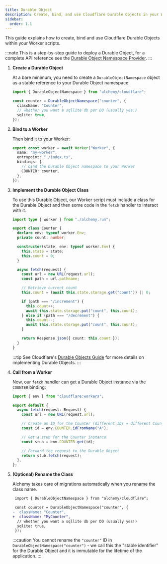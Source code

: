 ```yaml
---
title: Durable Object
description: Create, bind, and use Cloudflare Durable Objects in your Worker applications. Learn how to implement stateful microservices with persistent storage in Cloudflare Workers.
sidebar:
  order: 1.1
---
```



This guide explains how to create, bind and use Cloudflare Durable Objects within your Worker scripts.

:::note
This is a step-by-step guide to deploy a Durable Object, for a complete API reference see the [Durable Object Namespace Provider](/providers/cloudflare/durable-object-namespace).
:::

<Steps>

1. **Create a Durable Object**

   At a bare minimum, you need to create a `DurableObjectNamespace` object as a stable reference to your Durable Object namespace.

   ```ts
   import { DurableObjectNamespace } from "alchemy/cloudflare";

   const counter = DurableObjectNamespace("counter", {
     className: "Counter",
     // whether you want a sqllite db per DO (usually yes!)
     sqlite: true,
   });
   ```

2. **Bind to a Worker**

   Then bind it to your Worker:

   ```ts
   export const worker = await Worker("Worker", {
     name: "my-worker",
     entrypoint: "./index.ts",
     bindings: {
       // bind the Durable Object namespace to your Worker
       COUNTER: counter,
     },
   });
   ```

3. **Implement the Durable Object Class**

   To use this Durable Object, our Worker script must include a class for the Durable Object and then some code in the `fetch` handler to interact with it.

   ```ts
   import type { worker } from "./alchemy.run";

   export class Counter {
     declare env: typeof worker.Env;
     private count: number;

     constructor(state, env: typeof worker.Env) {
       this.state = state;
       this.count = 0;
     }

     async fetch(request) {
       const url = new URL(request.url);
       const path = url.pathname;

       // Retrieve current count
       this.count = (await this.state.storage.get("count")) || 0;

       if (path === "/increment") {
         this.count++;
         await this.state.storage.put("count", this.count);
       } else if (path === "/decrement") {
         this.count--;
         await this.state.storage.put("count", this.count);
       }

       return Response.json({ count: this.count });
     }
   }
   ```

   :::tip
   See Cloudflare's [Durable Objects Guide](https://developers.cloudflare.com/durable-objects/get-started/) for more details on implementing Durable Objects.
   :::

4. **Call from a Worker**

   Now, our `fetch` handler can get a Durable Object instance via the `COUNTER` binding:

   ```ts
   import { env } from "cloudflare:workers";

   export default {
     async fetch(request: Request) {
       const url = new URL(request.url);

       // Create an ID for the Counter (different IDs = different Counter instances)
       const id = env.COUNTER.idFromName("A");

       // Get a stub for the Counter instance
       const stub = env.COUNTER.get(id);

       // Forward the request to the Durable Object
       return stub.fetch(request);
     },
   };
   ```

5. **(Optional) Rename the Class**

   Alchemy takes care of migrations automatically when you rename the class name.

   ```diff lang='ts'
    import { DurableObjectNamespace } from "alchemy/cloudflare";

    const counter = DurableObjectNamespace("counter", {
   -  className: "Counter",
   +  className: "MyCounter",
     // whether you want a sqllite db per DO (usually yes!)
     sqlite: true,
    });
   ```

   :::caution
   You cannot rename the `"counter"` ID in `DurableObjectNamespace("counter")` - we call this the "stable identifier" for the Durable Object and it is immutable for the lifetime of the application.
   :::

</Steps>
